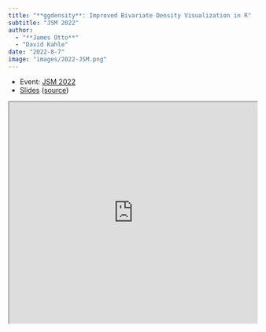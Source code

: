 ```yaml
---
title: "**ggdensity**: Improved Bivariate Density Visualization in R"
subtitle: "JSM 2022"
author: 
  - "**James Otto**"
  - "David Kahle"
date: "2022-8-7"
image: "images/2022-JSM.png"
---
```


-   Event: [JSM 2022](https://ww2.amstat.org/meetings/jsm/2022/onlineprogram/AbstractDetails.cfm?abstractid=323657){target="_blank" rel="noopener noreferrer"}
-   [Slides](https://jamesotto852.github.io/JSM-2022/){target="_blank" rel="noopener noreferrer"} ([source](https://github.com/jamesotto852/JSM-2022){target="_blank" rel="noopener noreferrer"})

<iframe class="slide-deck" src="https://jamesotto852.github.io/JSM-2022/" style="width: 100%; height: 450px">

</iframe>

